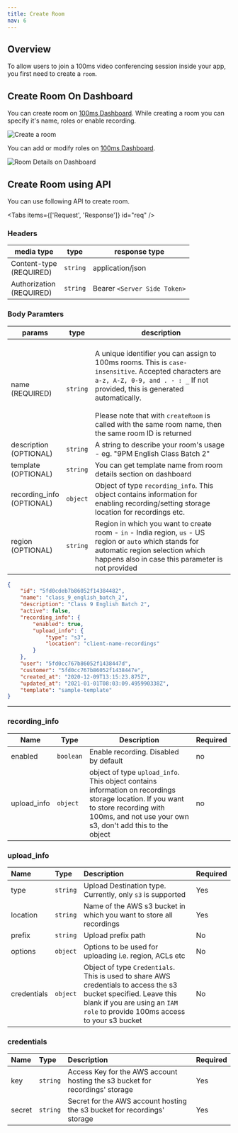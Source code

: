 ```yaml
---
title: Create Room
nav: 6
---
```


## Overview

To allow users to join a 100ms video conferencing session inside your app, you first need to create a `room`.

## Create Room On Dashboard

You can create room on [100ms Dashboard](https://dashboard.100ms.live/create-rooms). While creating a room you can specify it's name, roles or enable recording.

<Image width={2168} height={1212} alt="Create a room" src="/docs/v2/create-a-room.png" />

You can add or modify roles on [100ms Dashboard](https://dashboard.100ms.live/roles).

<Image
    width={2462}
    height={1638}
    alt="Room Details on Dashboard"
    src="/docs/v2/role-dashboard.png"
/>

## Create Room using API

You can use following API to create room.

<PostRequest
    title="Create Room API"
    desp="This endpoint is used to create Room. "
    url="https://prod-in2.100ms.live/api/v2/rooms"
/>

<Tabs items={['Request', 'Response']} id="req" />

<div id="req-0">

### Headers

| media type                     | type     | response type                |
| ------------------------------ | -------- | ---------------------------- |
| Content-type <br/> (REQUIRED)  | `string` | application/json             |
| Authorization <br/> (REQUIRED) | `string` | Bearer `<Server Side Token>` |

### Body Paramters

| params                          | type     | description                                                                                                                                                                                                                                                                                                          |
| ------------------------------- | -------- | -------------------------------------------------------------------------------------------------------------------------------------------------------------------------------------------------------------------------------------------------------------------------------------------------------------------- |
| name <br/> (REQUIRED)           | `string` | <br/> A unique identifier you can assign to 100ms rooms. This is `case-insensitive`. Accepted characters are `a-z, A-Z, 0-9, and . - : _` If not provided, this is generated automatically. <br/><br/> Please note that with `createRoom` is called with the same room name, then the same room ID is returned <br/> |
| description <br/> (OPTIONAL)    | `string` | A string to describe your room's usage - eg. "9PM English Class Batch 2"                                                                                                                                                                                                                                             |
| template <br/> (OPTIONAL)       | `string` | You can get template name from room details section on dashboard                                                                                                                                                                                                                                                     |
| recording_info <br/> (OPTIONAL) | `object` | Object of type `recording_info`. This object contains information for enabling recording/setting storage location for recordings etc.                                                                                                                                                                                |
| region <br/> (OPTIONAL)         | `string` | Region in which you want to create room - `in` - India region, `us` - US region or `auto` which stands for automatic region selection which happens also in case this parameter is not provided |

</div>

<Tab id="req-1">

<Response res="200: OK" />

```json
{
    "id": "5fd0cdeb7b86052f14384482",
    "name": "class_9_english_batch_2",
    "description": "Class 9 English Batch 2",
    "active": false,
    "recording_info": {
        "enabled": true,
        "upload_info": {
            "type": "s3",
            "location": "client-name-recordings"
        }
    },
    "user": "5fd0cc767b86052f1438447d",
    "customer": "5fd0cc767b86052f1438447e",
    "created_at": "2020-12-09T13:15:23.875Z",
    "updated_at": "2021-01-01T08:03:09.495990338Z",
    "template": "sample-template"
}
```

</Tab>

---

### recording_info

| Name        | Type      | Description                                                                                                                                                                                     | Required |
| ----------- | --------- | ----------------------------------------------------------------------------------------------------------------------------------------------------------------------------------------------- | -------- |
| enabled     | `boolean` | Enable recording. Disabled by default                                                                                                                                                           | no       |
| upload_info | `object`  | object of type `upload_info`. This object contains information on recordings storage location. If you want to store recording with 100ms, and not use your own s3, don't add this to the object | no       |

### upload_info

| Name        | Type     | Description                                                                                                                                                                                      | Required |
| :---------- | :------- | :----------------------------------------------------------------------------------------------------------------------------------------------------------------------------------------------- | :------- |
| type        | `string` | Upload Destination type. Currently, only `s3` is supported                                                                                                                                       | Yes      |
| location    | `string` | Name of the AWS s3 bucket in which you want to store all recordings                                                                                                                              | Yes      |
| prefix      | `string` | Upload prefix path                                                                                                                                                                               | No       |
| options     | `object` | Options to be used for uploading i.e. region, ACLs etc                                                                                                                                           | No       |
| credentials | `object` | Object of type `Credentials`. This is used to share AWS credentials to access the s3 bucket specified. Leave this blank if you are using an `IAM role` to provide 100ms access to your s3 bucket | No       |

### credentials

| Name   | Type     | Description                                                                  | Required |
| :----- | :------- | :--------------------------------------------------------------------------- | :------- |
| key    | `string` | Access Key for the AWS account hosting the s3 bucket for recordings' storage | Yes      |
| secret | `string` | Secret for the AWS account hosting the s3 bucket for recordings' storage     | Yes      |
